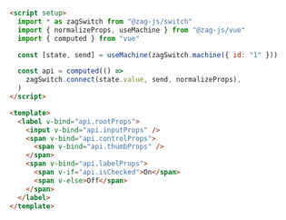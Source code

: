 ```html
<script setup>
  import * as zagSwitch from "@zag-js/switch"
  import { normalizeProps, useMachine } from "@zag-js/vue"
  import { computed } from "vue"

  const [state, send] = useMachine(zagSwitch.machine({ id: "1" }))

  const api = computed(() =>
    zagSwitch.connect(state.value, send, normalizeProps),
  )
</script>

<template>
  <label v-bind="api.rootProps">
    <input v-bind="api.inputProps" />
    <span v-bind="api.controlProps">
      <span v-bind="api.thumbProps" />
    </span>
    <span v-bind="api.labelProps">
      <span v-if="api.isChecked">On</span>
      <span v-else>Off</span>
    </span>
  </label>
</template>
```
